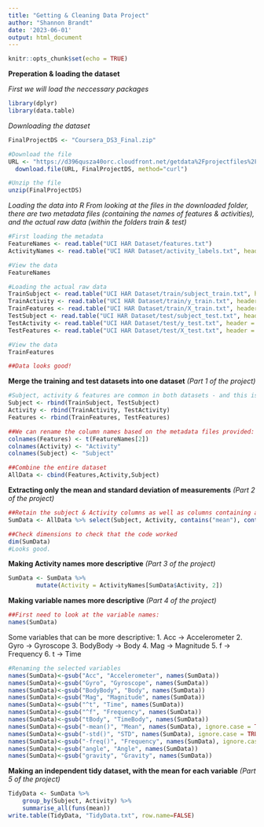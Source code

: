 ---
title: "Getting & Cleaning Data Project"
author: "Shannon Brandt"
date: '2023-06-01'
output: html_document
---

```{r setup, include=FALSE}
knitr::opts_chunk$set(echo = TRUE)
```

**Preperation & loading the dataset**

*First we will load the neccessary packages*
```{r}
library(dplyr)
library(data.table)
```

*Downloading the dataset*
```{r}
FinalProjectDS <- "Coursera_DS3_Final.zip"

#Download the file
URL <- "https://d396qusza40orc.cloudfront.net/getdata%2Fprojectfiles%2FUCI%20HAR%20Dataset.zip"
  download.file(URL, FinalProjectDS, method="curl")

#Unzip the file  
unzip(FinalProjectDS) 

```
*Loading the data into R*
_From looking at the files in the downloaded folder, there are two metadata files (containing the names of features & activities), and the actual raw data (within the folders train & test)_

```{r}
#First loading the metadata
FeatureNames <- read.table("UCI HAR Dataset/features.txt")
ActivityNames <- read.table("UCI HAR Dataset/activity_labels.txt", header = FALSE)

#View the data
FeatureNames

#Loading the actual raw data
TrainSubject <- read.table("UCI HAR Dataset/train/subject_train.txt", header = FALSE)
TrainActivity <- read.table("UCI HAR Dataset/train/y_train.txt", header = FALSE)
TrainFeatures <- read.table("UCI HAR Dataset/train/X_train.txt", header = FALSE)
TestSubject <- read.table("UCI HAR Dataset/test/subject_test.txt", header = FALSE)
TestActivity <- read.table("UCI HAR Dataset/test/y_test.txt", header = FALSE)
TestFeatures <- read.table("UCI HAR Dataset/test/X_test.txt", header = FALSE)

#View the data
TrainFeatures

##Data looks good!
```
**Merge the training and test datasets into one dataset**
*(Part 1 of the project)*
```{r}
#Subject, activity & features are common in both datasets - and this is what we can use to combine them.
Subject <- rbind(TrainSubject, TestSubject)
Activity <- rbind(TrainActivity, TestActivity)
Features <- rbind(TrainFeatures, TestFeatures)

##We can rename the column names based on the metadata files provided:
colnames(Features) <- t(FeatureNames[2])
colnames(Activity) <- "Activity"
colnames(Subject) <- "Subject"

##Combine the entire dataset
AllData <- cbind(Features,Activity,Subject)
```

**Extracting only the mean and standard deviation of measurements**
*(Part 2 of the project)*
```{r}
##Retain the subject & Activity columns as well as columns containing any mean or std.
SumData <- AllData %>% select(Subject, Activity, contains("mean"), contains("std"))

##Check dimensions to check that the code worked
dim(SumData)
#Looks good.
```
**Making Activity names more descriptive**
*(Part 3 of the project)*
```{r}
SumData <- SumData %>%
        mutate(Activity = ActivityNames[SumData$Activity, 2])
```

**Making variable names more descriptive**
*(Part 4 of the project)*
```{r}
##First need to look at the variable names:
names(SumData)
```
Some variables that can be more descriptive:
1. Acc -> Accelerometer
2. Gyro -> Gyroscope
3. BodyBody -> Body
4. Mag -> Magnitude
5. f -> Frequency
6. t -> Time
```{r}
#Renaming the selected variables
names(SumData)<-gsub("Acc", "Accelerometer", names(SumData))
names(SumData)<-gsub("Gyro", "Gyroscope", names(SumData))
names(SumData)<-gsub("BodyBody", "Body", names(SumData))
names(SumData)<-gsub("Mag", "Magnitude", names(SumData))
names(SumData)<-gsub("^t", "Time", names(SumData))
names(SumData)<-gsub("^f", "Frequency", names(SumData))
names(SumData)<-gsub("tBody", "TimeBody", names(SumData))
names(SumData)<-gsub("-mean()", "Mean", names(SumData), ignore.case = TRUE)
names(SumData)<-gsub("-std()", "STD", names(SumData), ignore.case = TRUE)
names(SumData)<-gsub("-freq()", "Frequency", names(SumData), ignore.case = TRUE)
names(SumData)<-gsub("angle", "Angle", names(SumData))
names(SumData)<-gsub("gravity", "Gravity", names(SumData))
```

**Making an independent tidy dataset, with the mean for each variable**
*(Part 5 of the project)*
```{r}
TidyData <- SumData %>%
    group_by(Subject, Activity) %>%
    summarise_all(funs(mean))
write.table(TidyData, "TidyData.txt", row.name=FALSE)
```
